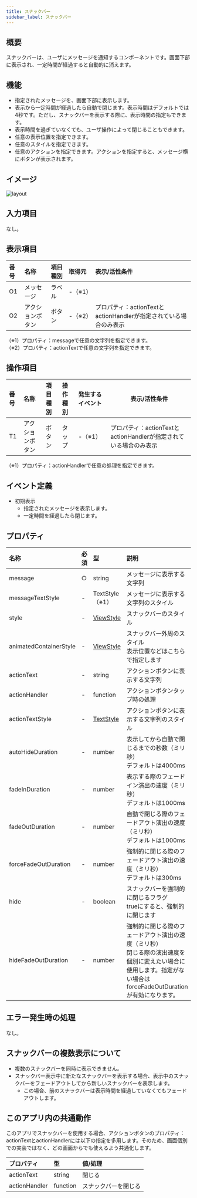 ```yaml
---
title: スナックバー
sidebar_label: スナックバー
---
```

## 概要

スナックバーは、ユーザにメッセージを通知するコンポーネントです。画面下部に表示され、一定時間が経過すると自動的に消えます。

## 機能

- 指定されたメッセージを、画面下部に表示します。
- 表示から一定時間が経過したら自動で閉じます。表示時間はデフォルトでは4秒です。ただし、スナックバーを表示する際に、表示時間の指定もできます。
- 表示時間を過ぎていなくても、ユーザ操作によって閉じることもできます。
- 任意の表示位置を指定できます。
- 任意のスタイルを指定できます。
- 任意のアクションを指定できます。アクションを指定すると、メッセージ横にボタンが表示されます。

## イメージ

![layout](./layout.drawio.png)

## 入力項目

なし。

## 表示項目

| 番号 | 名称          | 項目種別    | 取得元               | 表示/活性条件                                 |
|:----|:--------------|:-----------|:--------------------|:--------------------------------------------|
| O1  | メッセージ      | ラベル     | -（※1）               |                                            |
| O2  | アクションボタン  | ボタン      | -（※2）              | プロパティ：actionTextとactionHandlerが指定されている場合のみ表示 |
（※1）プロパティ：messageで任意の文字列を指定できます。<br />
（※2）プロパティ：actionTextで任意の文字列を指定できます。

## 操作項目

| 番号 | 名称        | 項目種別    | 操作種別   | 発生するイベント   | 表示/活性条件                               |
|:----|:------------|:-----------|:----------|:----------------|-------------------------------------------|
| T1  | アクションボタン | ボタン    | タップ    | -（※1）| プロパティ：actionTextとactionHandlerが指定されている場合のみ表示 |
（※1）プロパティ：actionHandlerで任意の処理を指定できます。

## イベント定義

- 初期表示
  - 指定されたメッセージを表示します。
  - 一定時間を経過したら閉じます。

## プロパティ

| 名称           | 必須 | 型     | 説明                                                   |
|:--------------|:-----|:-------|:------------------------------------------------------|
| message       | ○    | string | メッセージに表示する文字列                                |
| messageTextStyle       | -    | TextStyle（※1）| メッセージに表示する文字列のスタイル        |
| style       | -    | [ViewStyle][] | スナックバーのスタイル                               |
| animatedContainerStyle       | -    | [ViewStyle][] | スナックバー外周のスタイル<br />表示位置などはこちらで指定します |
| actionText       | -    | string | アクションボタンに表示する文字列                       |
| actionHandler       | -    | function | アクションボタンタップ時の処理            |
| actionTextStyle       | -    | [TextStyle][] | アクションボタンに表示する文字列のスタイル           |
| autoHideDuration       | -    | number | 表示してから自動で閉じるまでの秒数（ミリ秒）<br />デフォルトは4000ms   |
| fadeInDuration       | -    | number | 表示する際のフェードイン演出の速度（ミリ秒）<br />デフォルトは1000ms                         |
| fadeOutDuration       | -    | number | 自動で閉じる際のフェードアウト演出の速度（ミリ秒）<br />デフォルトは1000ms                    |
| forceFadeOutDuration       | -    | number | 強制的に閉じる際のフェードアウト演出の速度（ミリ秒）<br />デフォルトは300ms              |
| hide       | -    | boolean | スナックバーを強制的に閉じるフラグ<br />trueにすると、強制的に閉じます |
| hideFadeOutDuration       | -    | number | 強制的に閉じる際のフェードアウト演出の速度（ミリ秒）<br />閉じる際の演出速度を個別に変えたい場合に使用します。指定がない場合はforceFadeOutDurationが有効になります。 |

## エラー発生時の処理

なし。

## スナックバーの複数表示について

- 複数のスナックバーを同時に表示できません。
- スナックバー表示中に新たなスナックバーを表示する場合、表示中のスナックバーをフェードアウトしてから新しいスナックバーを表示します。
  - この場合、前のスナックバーは表示時間を経過していなくてもフェードアウトします。

## このアプリ内の共通動作

このアプリでスナックバーを使用する場合、アクションボタンのプロパティ：actionTextとactionHandlerには以下の指定を多用します。そのため、画面個別での実装ではなく、どの画面からでも使えるよう共通化します。

| プロパティ      | 型       | 値/処理                                             |
|:--------------|:---------|:---------------------------------------------------|
| actionText    | string   | 閉じる                                              |
| actionHandler | function | スナックバーを閉じる                                  |

<!-- link定義を使う場合は以下に記載する -->
[ViewStyle]: https://reactnative.dev/docs/view-style-props
[TextStyle]: https://reactnative.dev/docs/text-style-props
